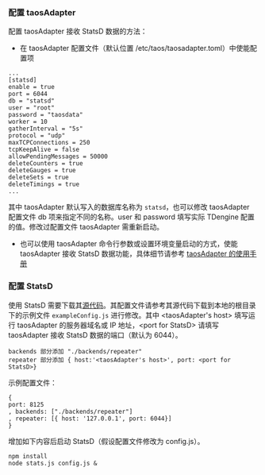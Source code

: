 ### 配置 taosAdapter

配置 taosAdapter 接收 StatsD 数据的方法：

- 在 taosAdapter 配置文件（默认位置 /etc/taos/taosadapter.toml）中使能配置项

```
...
[statsd]
enable = true
port = 6044
db = "statsd"
user = "root"
password = "taosdata"
worker = 10
gatherInterval = "5s"
protocol = "udp"
maxTCPConnections = 250
tcpKeepAlive = false
allowPendingMessages = 50000
deleteCounters = true
deleteGauges = true
deleteSets = true
deleteTimings = true
...
```

其中 taosAdapter 默认写入的数据库名称为 `statsd`，也可以修改 taosAdapter 配置文件 db 项来指定不同的名称。user 和 password 填写实际 TDengine 配置的值。修改过配置文件 taosAdapter 需重新启动。

- 也可以使用 taosAdapter 命令行参数或设置环境变量启动的方式，使能 taosAdapter 接收 StatsD 数据功能，具体细节请参考 [taosAdapter 的使用手册](../../reference/taosadapter)

### 配置 StatsD

使用 StatsD 需要下载其[源代码](https://github.com/statsd/statsd)。其配置文件请参考其源代码下载到本地的根目录下的示例文件 `exampleConfig.js` 进行修改。其中 \<taosAdapter's host> 填写运行 taosAdapter 的服务器域名或 IP 地址，\<port for StatsD> 请填写 taosAdapter 接收 StatsD 数据的端口（默认为 6044）。

```
backends 部分添加 "./backends/repeater"
repeater 部分添加 { host:'<taosAdapter's host>', port: <port for StatsD>}
```

示例配置文件：

```
{
port: 8125
, backends: ["./backends/repeater"]
, repeater: [{ host: '127.0.0.1', port: 6044}]
}
```

增加如下内容后启动 StatsD（假设配置文件修改为 config.js）。

```
npm install
node stats.js config.js &
```
